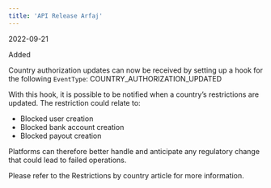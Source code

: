 ```yaml
---  
title: 'API Release Arfaj'  
---  
```

<span class="date">2022-09-21</span>  
  
  
<div class="pill pill-green">Added</div>  
  

Country authorization updates can now be received by setting up a hook for the following `EventType`: COUNTRY_AUTHORIZATION_UPDATED  

With this hook, it is possible to be notified when a country’s restrictions are updated. The restriction could relate to:  
- Blocked user creation  
- Blocked bank account creation  
- Blocked payout creation  

Platforms can therefore better handle and anticipate any regulatory change that could lead to failed operations.  

Please refer to the Restrictions by country article for more information.